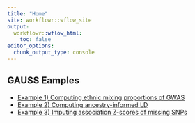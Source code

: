 ```yaml
---
title: "Home"
site: workflowr::wflow_site
output:
  workflowr::wflow_html:
    toc: false
editor_options:
  chunk_output_type: console
---
```


## GAUSS Eamples
* [Example 1) Computing ethnic mixing proportions of GWAS](cal_pop_wgt_example.html)
* [Example 2) Computing ancestry-informed LD](computeLD_example.html)
* [Example 3) Imputing association Z-scores of missing SNPs](distmix_impute_example.html)
